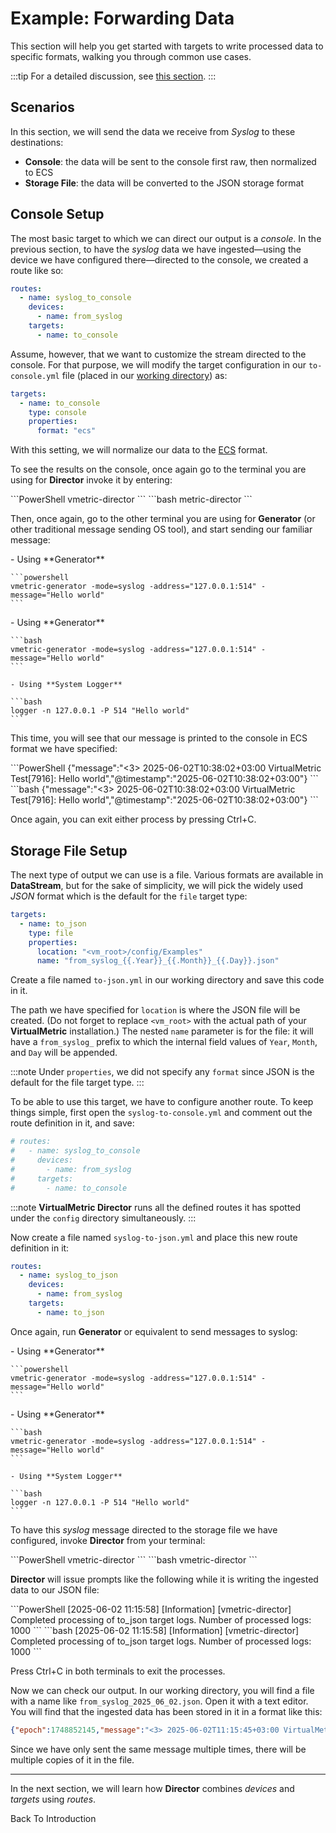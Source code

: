 
# Example: Forwarding Data

This section will help you get started with targets to write processed data to specific formats, walking you through common use cases.

:::tip
For a detailed discussion, see [this section](../configuration/targets/overview.mdx#configuration).
:::

## Scenarios

In this section, we will send the data we receive from _Syslog_ to these destinations:

* **Console**: the data will be sent to the console first raw, then normalized to ECS
* **Storage File**: the data will be converted to the JSON storage format

## Console Setup

The most basic target to which we can direct our output is a _console_. In the previous section, to have the _syslog_ data we have ingested&mdash;using the device we have configured there&mdash;directed to the console, we created a route like so:

```yaml
routes:
  - name: syslog_to_console
    devices:
      - name: from_syslog
    targets:
      - name: to_console
```

Assume, however, that we want to customize the stream directed to the console. For that purpose, we will modify the target configuration in our `to-console.yml` file (placed in our [working directory](./introduction.mdx#working-directory)) as:

```yaml title="to-console.yml"
targets:
  - name: to_console
    type: console
    properties:
      format: "ecs"
```

With this setting, we will normalize our data to the [ECS](../appendix.mdx#ecs) format.

To see the results on the console, once again go to the terminal you are using for **Director** invoke it by entering:

<Tabs>
  <TabItem value="powershell" label="PowerShell">
    ```PowerShell
    vmetric-director
    ```
  </TabItem>
  <TabItem value="bash" label="Bash">
    ```bash
    metric-director
    ```
  </TabItem>
</Tabs>

Then, once again, go to the other terminal you are using for **Generator** (or other traditional message sending OS tool), and start sending our familiar message:

<Tabs>
  <TabItem value="powershell" label="PowerShell" default>
    - Using **Generator**

    ```powershell
    vmetric-generator -mode=syslog -address="127.0.0.1:514" -message="Hello world"
    ```
  </TabItem>
  <TabItem value="bash" label="Bash">
    - Using **Generator**
  
    ```bash
    vmetric-generator -mode=syslog -address="127.0.0.1:514" -message="Hello world"
    ```
    
    - Using **System Logger**

    ```bash
    logger -n 127.0.0.1 -P 514 "Hello world"
    ```
  </TabItem>
</Tabs>

This time, you will see that our message is printed to the console in ECS format we have specified:

<Tabs>
  <TabItem value="powershell" label="PowerShell" default>
    ```PowerShell
    {"message":"<3> 2025-06-02T10:38:02+03:00 VirtualMetric Test[7916]: Hello world","@timestamp":"2025-06-02T10:38:02+03:00"}
    ```
  </TabItem>
  <TabItem value="bash" label="Bash">
    ```bash
    {"message":"<3> 2025-06-02T10:38:02+03:00 VirtualMetric Test[7916]: Hello world","@timestamp":"2025-06-02T10:38:02+03:00"}
    ```
  </TabItem>
</Tabs>

Once again, you can exit either process by pressing <kb-short>Ctrl+C</kb-short>.

## Storage File Setup

The next type of output we can use is a file. Various formats are available in **DataStream**, but for the sake of simplicity, we will pick the widely used _JSON_ format which is the default for the `file` target type:

```yaml
targets:
  - name: to_json
    type: file
    properties:
      location: "<vm_root>/config/Examples"
      name: "from_syslog_{{.Year}}_{{.Month}}_{{.Day}}.json"
```

Create a file named `to-json.yml` in our working directory and save this code in it.

The path we have specified for `location` is where the JSON file will be created. (Do not forget to replace `<vm_root>` with the actual path of your **VirtualMetric** installation.) The nested `name` parameter is for the file: it will have a `from_syslog_` prefix to which the internal field values of `Year`, `Month`, and `Day` will be appended.

:::note
Under `properties`, we did not specify any `format` since JSON is the default for the file target type.
:::

To be able to use this target, we have to configure another route. To keep things simple, first open the `syslog-to-console.yml` and comment out the route definition in it, and save:

```yaml title="syslog-to-console.yml"
# routes:
#   - name: syslog_to_console
#     devices:
#       - name: from_syslog
#     targets:
#       - name: to_console
```

:::note
**VirtualMetric Director** runs all the defined routes it has spotted under the `config` directory simultaneously.
:::

Now create a file named `syslog-to-json.yml` and place this new route definition in it:

```yaml title="syslog-to-json.yml"
routes:
  - name: syslog_to_json
    devices:
      - name: from_syslog
    targets:
      - name: to_json
```

Once again, run **Generator** or equivalent to send messages to syslog:

<Tabs>
  <TabItem value="powershell" label="PowerShell" default>
    - Using **Generator**

    ```powershell
    vmetric-generator -mode=syslog -address="127.0.0.1:514" -message="Hello world"
    ```
  </TabItem>
  <TabItem value="bash" label="Bash">
    - Using **Generator**
  
    ```bash
    vmetric-generator -mode=syslog -address="127.0.0.1:514" -message="Hello world"
    ```
    
    - Using **System Logger**

    ```bash
    logger -n 127.0.0.1 -P 514 "Hello world"
    ```
  </TabItem>
</Tabs>

To have this _syslog_ message directed to the storage file we have configured, invoke **Director** from your terminal:

<Tabs>
  <TabItem value="powershell" label="PowerShell">
    ```PowerShell
    vmetric-director
    ```
  </TabItem>
  <TabItem value="bash" label="Bash">
    ```bash
    vmetric-director
    ```
  </TabItem>
</Tabs>

**Director** will issue prompts like the following while it is writing the ingested data to our JSON file:

<Tabs>
  <TabItem value="powershell" label="PowerShell">
    ```PowerShell
    [2025-06-02 11:15:58] [Information] [vmetric-director] Completed processing of to_json target logs. Number of processed logs: 1000
    ```
  </TabItem>
  <TabItem value="bash" label="Bash">
    ```bash
    [2025-06-02 11:15:58] [Information] [vmetric-director] Completed processing of to_json target logs. Number of processed logs: 1000
    ```
  </TabItem>
</Tabs>

Press <kb-short>Ctrl+C</kb-short> in both terminals to exit the processes.

Now we can check our output. In our working directory, you will find a file with a name like `from_syslog_2025_06_02.json`. Open it with a text editor. You will find that the ingested data has been stored in it in a format like this:

```json
{"epoch":1748852145,"message":"<3> 2025-06-02T11:15:45+03:00 VirtualMetric Test[5832]: Hello world"}
```

Since we have only sent the same message multiple times, there will be multiple copies of it in the file.

---

In the next section, we will learn how **Director** combines _devices_ and _targets_ using _routes_.

<Link to="./introduction#examples" className="button button--primary" style={{ width: '400px', display: 'inline-block', textAlign: 'center'}}>Back To Introduction</Link>

